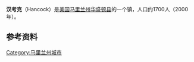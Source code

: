 {{Infobox settlement
| official_name                   = Hancock, Maryland
| settlement_type                 = [[鄉鎮|鄉鎮]]
| nickname                        = 
| image_skyline                   = Hancock main street.jpg
| image_caption                   = Main Street in Hancock
| image_flag                      = 
| image_seal                      = 
| image_map                       = Washington_County_Maryland_Incorporated_and_Unincorporated_areas_Hancock_Highlighted.svg
| mapsize                         =
| map_caption                     = Location of Hancock in Maryland and in Washington County
| subdivision_type                = 国家
| subdivision_name                = 美国
| subdivision_type1               = [[美国州份|州]]
| subdivision_name1               = [[马里兰州|马里兰州]]
| subdivision_type2               = [[馬里蘭州郡級行政區列表|县]]
| subdivision_name2               = [[華盛頓縣_(馬里蘭州)|華盛頓縣]]
| government_footnotes            = 
| government_type                 = 
| leader_title                    = 
| leader_name                     = 
| established_title               = [[市法團|市法團]]
| established_date                = 1853年<ref name="MDManual">{{cite web|title=Hancock|url=http://msa.maryland.gov/msa/mdmanual/37mun/hancock/html/h.html|website=Maryland Manual|access-date=27 June 2017|archive-date=2021-12-01|archive-url=https://web.archive.org/web/20211201044744/https://msa.maryland.gov/msa/mdmanual/37mun/hancock/html/h.html|dead-url=no}}</ref>
| unit_pref                       = Imperial
| area_footnotes                  = <ref name="CenPopGazetteer2019">{{cite web|title=2019 U.S. Gazetteer Files|url=https://www2.census.gov/geo/docs/maps-data/data/gazetteer/2019_Gazetteer/2019_gaz_place_24.txt|publisher=United States Census Bureau|access-date=July 25, 2020|archive-date=2021-12-01|archive-url=https://web.archive.org/web/20211201044738/https://www2.census.gov/geo/docs/maps-data/data/gazetteer/2019_Gazetteer/2019_gaz_place_24.txt|dead-url=no}}</ref>
| area_magnitude                  = 
| area_total_km2                  = 7.20
| area_land_km2                   = 7.15
| area_water_km2                  = 0.05
| area_total_sq_mi                = 2.78
| area_land_sq_mi                 = 2.76
| area_water_sq_mi                = 0.02
| population_as_of                = [[2010年美國人口普查|2010]]
| population_est                  = 1529
| pop_est_as_of                   = 2019
| population_footnotes            = <ref name ="wwwcensusgov">{{cite web|title=U.S. Census website|url=https://www.census.gov|publisher=[[United_States_Census_Bureau|United States Census Bureau]]|access-date=2013-01-25|archive-date=1996-12-27|archive-url=https://web.archive.org/web/19961227012639/https://www.census.gov/|dead-url=no}}</ref>
| population_total                = 1545
| population_density_km2          = 213.83
| population_density_sq_mi        = 553.78
| timezone                        = [[北美东部时区|Eastern (EST)]]
| utc_offset                      = -5
| timezone_DST                    = EDT
| utc_offset_DST                  = -4
| elevation_footnotes             = 
| elevation_m                     = 134
| elevation_ft                    = 440
| coordinates                     = {{coord|39|42|7|N|78|10|51|W|region:US_type:city|display=inline,title}}
| postal_code_type                = [[美國郵區編號|ZIP code]]
| postal_code                     = 21750
| area_code                       = {{tsl|en|Area codes 301 and 240||301, 240}}
| blank_name                      = [[聯邦資訊處理標準|FIPS code]]
| blank_info                      = 24-36600
| blank1_name                     = [[地名信息系统|GNIS]] feature ID
| blank1_info                     = 0584850
| website                         = 
| pop_est_footnotes               = <ref name="USCensusEst2019CenPopScriptOnlyDirtyFixDoNotUse">{{cite web|url=https://www.census.gov/programs-surveys/popest/data/tables.2019.html|date=May 24, 2020|title=Population and Housing Unit Estimates|publisher=United States Census Bureau|access-date=May 27, 2020|archive-date=2019-04-21|archive-url=https://web.archive.org/web/20190421033121/https://www.census.gov/programs-surveys/popest/data/tables.2018.html|dead-url=no}}</ref>
}}
'''汉考克'''（Hancock）是[[美国|美国]][[马里兰州|马里兰州]][[华盛顿县_(马里兰州)|华盛顿县]]的一个镇，人口约1700人（2000年）。

==参考资料==
{{refs}}

{{normdaten}}
{{DEFAULTSORT:Hancock}}
{{Maryland-stub}}
[[Category:马里兰州城市|Category:马里兰州城市]]